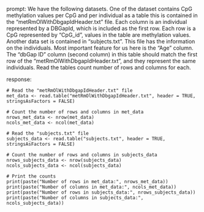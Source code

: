prompt:
We have the following datasets. One of the dataset contains CpG methylation values per CpG and per individual as a table this is contained in the “metRmOlWithDbgapIdHeader.txt” file. Each column is an individual represented by a DBGapId, which is included as the first row. Each row is a CpG represented by "CpG_id", values in the table are methylation values. Another data set is contained in “subjects.txt”. This file has the information on the individuals. Most important feature for us here is the "Age" column. The "dbGap ID" column (second column) in this table should match the first row of the "metRmOlWithDbgapIdHeader.txt", and they represent the same individuals. 
Read the tables count number of rows and columns for each.

response:
```
# Read the "metRmOlWithDbgapIdHeader.txt" file
met_data <- read.table("metRmOlWithDbgapIdHeader.txt", header = TRUE, stringsAsFactors = FALSE)

# Count the number of rows and columns in met_data
nrows_met_data <- nrow(met_data)
ncols_met_data <- ncol(met_data)

# Read the "subjects.txt" file
subjects_data <- read.table("subjects.txt", header = TRUE, stringsAsFactors = FALSE)

# Count the number of rows and columns in subjects_data
nrows_subjects_data <- nrow(subjects_data)
ncols_subjects_data <- ncol(subjects_data)

# Print the counts
print(paste("Number of rows in met_data:", nrows_met_data))
print(paste("Number of columns in met_data:", ncols_met_data))
print(paste("Number of rows in subjects_data:", nrows_subjects_data))
print(paste("Number of columns in subjects_data:", ncols_subjects_data))
```

